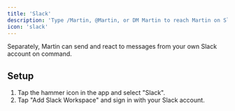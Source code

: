 ```yaml
---
title: 'Slack'
description: 'Type /Martin, @Martin, or DM Martin to reach Martin on Slack.'
icon: 'slack'
---
```


<Tip>
    Separately, Martin can send and react to messages from your own Slack account on command.
</Tip>

## Setup

1. Tap the hammer icon in the app and select "Slack".
2. Tap "Add Slack Workspace" and sign in with your Slack account.